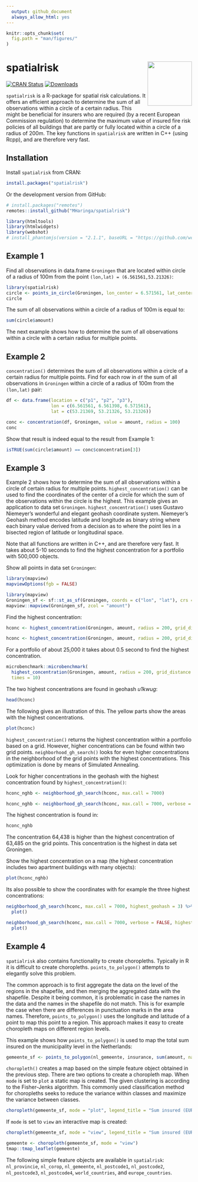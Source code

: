 ```yaml
---
  output: github_document
  always_allow_html: yes
---
```

  
  <!-- README.md is generated from README.Rmd. Please edit that file -->

```r
knitr::opts_chunk$set(
  fig.path = "man/figures/"
)
```

# spatialrisk <img src="logo.png" align="right" alt="" width="120" />

<!-- badges: start -->
[![CRAN Status](https://www.r-pkg.org/badges/version/spatialrisk)](https://cran.r-project.org/package=spatialrisk)
[![Downloads](https://cranlogs.r-pkg.org/badges/spatialrisk?color=blue)](https://cran.rstudio.com/package=spatialrisk)
<!-- badges: end -->

`spatialrisk` is a R-package for spatial risk calculations. It offers an efficient approach to determine the sum of all observations within a circle of a certain radius. This might be beneficial for insurers who are required (by a recent European Commission regulation) to determine the maximum value of insured fire risk policies of all buildings that are partly or fully located within a circle of a radius of 200m. The key functions in `spatialrisk` are written in C++ (using Rcpp), and are therefore very fast.

## Installation

Install `spatialrisk` from CRAN:

```r
install.packages("spatialrisk")
```

Or the development version from GitHub:

```r
# install.packages("remotes")
remotes::install_github("MHaringa/spatialrisk")
```

```r
library(htmltools)
library(htmlwidgets)
library(webshot)
# install_phantomjs(version = "2.1.1", baseURL = "https://github.com/wch/webshot/releases/download/v0.3.1/")
```


## Example 1

Find all observations in data.frame `Groningen` that are located within circle of a radius of 100m from the point `(lon,lat) = (6.561561,53.21326)`:

```r
library(spatialrisk)
circle <- points_in_circle(Groningen, lon_center = 6.571561, lat_center = 53.21326, radius = 100)
circle
```

The sum of all observations within a circle of a radius of 100m is equal to: 

```r

sum(circle$amount)

```

The next example shows how to determine the sum of all observations within a circle with a certain radius for multiple points. 

## Example 2

`concentration()` determines the sum of all observations within a circle of a certain radius for multiple points. Find for each row in `df` the sum of all observations in `Groningen` within a circle of a radius of 100m from the `(lon,lat)` pair:

```r

df <- data.frame(location = c("p1", "p2", "p3"), 
                 lon = c(6.561561, 6.561398, 6.571561), 
                 lat = c(53.21369, 53.21326, 53.21326))

conc <- concentration(df, Groningen, value = amount, radius = 100)
conc

```

Show that result is indeed equal to the result from Example 1:

```r

isTRUE(sum(circle$amount) == conc$concentration[3])

```

## Example 3

Example 2 shows how to determine the sum of all observations within a circle of certain radius for multiple points. `highest_concentration()` can be used to find the coordinates of the center of a circle for which the sum of the observations within the circle is the highest. This example gives an application to data set `Groningen`. `highest_concentration()` uses Gustavo Niemeyer's wonderful and elegant geohash coordinate system. Niemeyer's Geohash method encodes latitude and longitude as binary string where each binary value derived from a decision as to where the point lies in a bisected region of latitude or longitudinal
space. 

Note that all functions are written in C++, and are therefore very fast. It takes about 5-10 seconds to find the highest concentration for a portfolio 
with 500,000 objects. 

Show all points in data set `Groningen`:

```r

library(mapview)
mapviewOptions(fgb = FALSE)

```

```r

library(mapview)
Groningen_sf <- sf::st_as_sf(Groningen, coords = c("lon", "lat"), crs = 4326)
mapview::mapview(Groningen_sf, zcol = "amount")

```

Find the highest concentration:

```r

hconc <- highest_concentration(Groningen, amount, radius = 200, grid_distance = 50)

```

```r

hconc <- highest_concentration(Groningen, amount, radius = 200, grid_distance = 50, display_progress = FALSE)

```

For a portfolio of about 25,000 it takes about 0.5 second to find the highest concentration. 

```r

microbenchmark::microbenchmark(
  highest_concentration(Groningen, amount, radius = 200, grid_distance = 50, display_progress = FALSE), 
  times = 10)

```


The two highest concentrations are found in geohash *u1kwug*:

```r

head(hconc)

```

The following gives an illustration of this. The yellow parts show the areas with the highest concentrations. 

```r

plot(hconc) 

```

`highest_concentration()` returns the highest concentration within a portfolio based on a grid. However, higher concentrations can be found within two grid points. `neighborhood_gh_search()` looks for even higher concentrations in the neighborhood of the grid points with the highest concentrations. This optimization is done by means of Simulated Annealing.

Look for higher concentrations in the geohash with the highest concentration found by `highest_concentration()`:

```r

hconc_nghb <- neighborhood_gh_search(hconc, max.call = 7000)

```

```r

hconc_nghb <- neighborhood_gh_search(hconc, max.call = 7000, verbose = FALSE)

```

The highest concentration is found in:

```r

hconc_nghb

```
The concentration 64,438 is higher than the highest concentration of 63,485 on the grid points. This concentration is the highest in data set Groningen.  

Show the highest concentration on a map (the highest concentration includes two apartment buildings with many objects):

```r

plot(hconc_nghb)

```

Its also possible to show the coordinates with for example the three highest concentrations:

```r

neighborhood_gh_search(hconc, max.call = 7000, highest_geohash = 3) %>%
  plot()

```

```r

neighborhood_gh_search(hconc, max.call = 7000, verbose = FALSE, highest_geohash = 3) %>%
  plot()

```


## Example 4

`spatialrisk` also contains functionality to create choropleths. Typically in R it is difficult to create choropleths. `points_to_polygon()` attempts to elegantly solve this problem.

The common approach is to first aggregate the data on the level of the regions in the shapefile, and then merging the aggregated data with the shapefile. Despite it being common, it is problematic in case the names in the data and the names in the shapefile do not match. This is for example the case when there are differences in punctuation marks in the area names. Therefore, `points_to_polygon()` uses the longitude and latitude of a point to map this point to a region. This approach makes it easy to create choropleth maps on different region levels.

This example shows how `points_to_polygon()` is used to map the total sum insured on the municipality level in the Netherlands: 

```r

gemeente_sf <- points_to_polygon(nl_gemeente, insurance, sum(amount, na.rm = TRUE))

```

`choropleth()` creates a map based on the simple feature object obtained in the previous step. There are two options to create a choropleth map. When `mode` is set to `plot` a static map is created. The given clustering is according to the Fisher-Jenks algorithm. This commonly used classification method for choropleths seeks to reduce the variance within classes and maximize the variance between classes.

```r
choropleth(gemeente_sf, mode = "plot", legend_title = "Sum insured (EUR)", n = 5)
```

If `mode` is set to `view` an interactive map is created:

```r
choropleth(gemeente_sf, mode = "view", legend_title = "Sum insured (EUR)")
```

```r
gemeente <- choropleth(gemeente_sf, mode = "view")
tmap::tmap_leaflet(gemeente)
```

The following simple feature objects are available in `spatialrisk`: `nl_provincie`, `nl_corop`, `nl_gemeente`, `nl_postcode1`, `nl_postcode2`, `nl_postcode3`, `nl_postcode4`, `world_countries`, and `europe_countries`.
